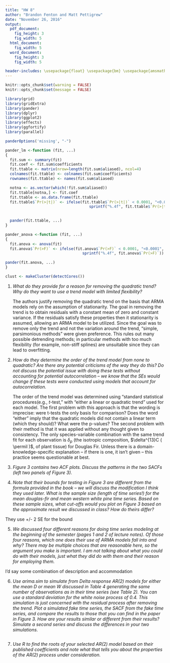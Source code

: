 ```yaml
---
title: "HW 8"
author: "Brandon Fenton and Matt Pettigrew"
date: "November 26, 2016"
output:
  pdf_document:
    fig_height: 3
    fig_width: 5
  html_document:
    fig_width: 5
  word_document:
    fig_height: 3
    fig_width: 5

header-includes: \usepackage{float} \usepackage{bm} \usepackage{amsmath} \usepackage{amssymb} \usepackage{microtype} \usepackage{wasysym}
---
```


```r
knitr::opts_chunk$set(warning = FALSE)
knitr::opts_chunk$set(message = FALSE)

library(grid)
library(gridExtra)
library(pander)
library(dplyr)
library(ggplot2)
library(effects)
library(ggfortify)
library(parallel)

panderOptions('missing', "-")

pander_lm <-function (fit, ...)
{
  fit.sum <- summary(fit)
  fit.coef <- fit.sum$coefficients
  fit.ttable <- matrix(nrow=length(fit.sum$aliased), ncol=4)
  colnames(fit.ttable) <- colnames(fit.sum$coefficients)
  rownames(fit.ttable) <- names(fit.sum$aliased)

  notna <- as.vector(which(!fit.sum$aliased))
  fit.ttable[notna,] <- fit.coef
  fit.ttable <- as.data.frame(fit.ttable)
  fit.ttable$`Pr(>|t|)` <- ifelse(fit.ttable$`Pr(>|t|)` < 0.0001, "<0.0001",
                                     sprintf("%.4f", fit.ttable$`Pr(>|t|)`))
  

  pander(fit.ttable, ...)
}

pander_anova <-function (fit, ...)
{
  fit.anova <- anova(fit)
  fit.anova$`Pr(>F)` <- ifelse(fit.anova$`Pr(>F)` < 0.0001, "<0.0001",
                                  sprintf("%.4f", fit.anova$`Pr(>F)`))

pander(fit.anova, ...)
}

clust <- makeCluster(detectCores())

```

1) _What do they provide for a reason for removing the quadratic trend? Why do they want to use a trend model with limited flexibility?_

    The authors justify removing the quadratic trend on the basis that ARMA models rely on the assumption of stationarity.  The goal in removing the trend is to obtain residuals with a constant mean of zero and constant variance.  If the residuals satisfy these properties then it stationarity is assumed, allowing an ARMA model to be utilized.  Since the goal was to remove only the trend and not the variation around the trend, "simple, parsimonious methods" were given preference.  This rules out many possible detrending methods; in particular methods with too much flexibility (for example, non-stiff splines) are unsuitable since they can lead to overfitting.
    
2) _How do they determine the order of the trend model from none to quadratic? Are there any potential criticisms of the way they do this? Do not discuss the potential issue with doing these tests without accounting for potential autocorrelation – we know that the SEs would change if these tests were conducted using models that account for autocorrelation._

    The order of the trend model was determined using "standard statistical procedures(e.g., _t_-test," with "either a linear or quadratic trend" used for each model.  The first problem with this approach is that the wording is imprecise: were t-tests the only basis for comparison?  Does the word "either" imply that the quadratic models did not contain a linear term (which they should)?  What were the p-values?
    The second problem with their method is that it was applied without any thought given to consistency.  The only species-variable combination with the same trend fit for each observation is $\delta_p$ (the isotropic composition, $\delta^{13}C ( \permil )$, of plant tissue) for Douglas Fir.  Unless there is a domain-knowledge-specific explanation  -- if there is one, it isn't given -- this practice seems questionable at best.

3) _Figure 3 contains two ACF plots. Discuss the patterns in the two SACFs (left two panels of Figure 3)._ 

4) _Note that their bounds for testing in Figure 3 are different from the formula provided in the book – we will discuss the modification I think they used later. What is the sample size (length of time series!) for the mean douglas-fir and mean western white pine time series. Based on these sample sizes, what cut-offs would you plot on Figure 3 based on the approximate result we discussed in class? How do theirs differ?_

They use +/- 2 SE for the bound

5) _We discussed four different reasons for doing time series modeling at the beginning of the semester (pages 1 and 2 of lecture notes). Of those four reasons, which one does their use of ARMA models fall into and why? There may be multiple choices that are reasonable here, so the argument you make is important. I am not talking about what you could do with their models, just what they did do with them and their reason for employing them._

I'd say some combination of description and accommodation

6) _Use arima.sim to simulate from Delta response AR(2) models for either the mean D or mean W discussed in Table 4 generating the same number of observations as in their time series (see Table 2). You can use a standard deviation for the white noise process of 0.4. This simulation is just concerned with the residual process after removing the trend. Plot a simulated fake time series, the SACF from the fake time series, and compare the results to those that you can find in the paper in Figure 3. How are your results similar or different from their results? Simulate a second series and discuss the differences in your two simulations._

```r

```

7) _Use R to find the roots of your selected AR(2) model based on their published coefficients and note what that tells you about the properties of the AR(2) process under consideration._

```r

```